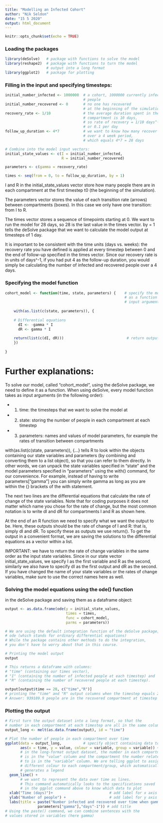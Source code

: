 ```yaml
---
title: "Modelling an Infected Cohort"
author: "Nik Seldon"
date: "15 5 2020"
output: html_document
---
```


```r
knitr::opts_chunk$set(echo = TRUE)
```

### Loading the packages

```r

library(deSolve)   # package with functions to solve the model
library(reshape2)  # package with functions to turn the model 
                   # output into a long format
library(ggplot2)   # package for plotting
```

### Filling in the input and specifying timesteps:
```r
initial_number_infected <- 1000000  # a cohort, 1000000 currently infected
                                    # people
initial_number_recovered <- 0       # no one has recovered
                                    # at the beginning of the simulation
recovery_rate <- 1/10               # the average duration spent in the I
                                    # compartment is 10 days,
                                    # so rate of recovery = 1/10 days^-1 
                                    # or 0.1 per day
follow_up_duration <- 4*7           # we want to know how many recover 
                                    # over a 4 week period, 
                                    # which equals 4*7 = 28 days

# Combine into the model input vectors:
initial_state_values <- c(I = initial_number_infected, 
                          R = initial_number_recovered)  

parameters <- c(gamma = recovery_rate)  

times <- seq(from = 0, to = follow_up_duration, by = 1) 
```

 I and R in the initial_state_values vector store how many people
 there are in each compartment at the 
 first timestep t0 (the beginning of the simulation). 

 The parameters vector stores the value of each transition rate
 (arrows) between compartments (boxes). 
 In this case we only have one transition: from I to R.

 The times vector stores a sequence of timepoints starting at 0.
 We want to run the model for 28 days, so 28 is the
 last value in the times vector. by = 1 tells the deSolve package that
 we want to calculate the model output at 
 timesteps of 1 day.

 It is important to be consistent with the time units (days vs. weeks):
 the recovery rate you have defined is applied at every timestep
 between 0 and the end of follow-up specified in the times vector. 
 Since our recovery rate is in units of days^-1,
 if you had put 4 as the follow-up duration, you would simply be 
 calculating the number of infected and recovered people over a 4 days.
 
### Specifying the model function
 
```r
cohort_model <- function(time, state, parameters) {    # specify the model 
                                                       # as a function with
                                                       # input arguments
    
    with(as.list(c(state, parameters)), {  
      
    # Differential equations
      dI <- -gamma * I
      dR <- gamma * I
        
    return(list(c(dI, dR)))                             # return output
    })
  
}
```

# Further explanations:

 To solve our model, called "cohort_model", using the deSolve package, 
 we need to define it as a function.
 When using deSolve, every model function takes as input arguments
 (in the following order):
 
 * 1) time: the timesteps that we want to solve the model at
 * 2) state: storing the number of people in each compartment at each timestep
 * 3) parameters: names and values of model parameters, for example the rates of transition between compartments

 with(as.list(c(state, parameters)), {...} tells R to look
 within the objects containing our state variables and 
 parameters (by combining and converting them to a list object),
 so that you can refer to them directly. 
 In other words, we can unpack the state variables specified in "state" 
 and the model parameters specified in "parameters" using
 the with() command, for our convenience.
 For example, instead of having to write parameters["gamma"]
 you can simply write gamma as long as you are within the {}
 brackets of the with statement.

 The next two lines are the differential equations that calculate the 
 rate of change of the state variables. 
 Note that for coding purposes it does not matter which name you
 chose for the rate of change, but the most common notation is to
 write dI and dR for compartments I and R as shown here. 

 At the end of an R function we need to specify what we want the output
 to be. Here, these outputs should be the rate of change of I and R:
 that is, simply dI and dR. To specify these as outputs we use return().
 To get the output in a convenient format, we are saving the
 solutions to the differential equations as a vector within a list.

 IMPORTANT: we have to return the rate of change variables in the 
 same order as the input state variables.
 Since in our state vector initial_state_values, we specify I as the first
 variable and R as the second, similarly we also have to specify dI
 as the first output and dR as the second.
 If you have changed the name of your state variables or the rates of 
 change variables, make sure to use the correct names here as well.

### Solving the model equations using the ode() function 
in the deSolve package and saving them as a dataframe object:

```r
output <- as.data.frame(ode(y = initial_state_values, 
                            times = times, 
                            func = cohort_model,
                            parms = parameters))

# We are using the default integration function of the deSolve package,
# ode (which stands for ordinary differential equations)
# While the package contains other methods to do the integration,
# you don't have to worry about that in this course.

# Printing the model output
output

# This returns a dataframe with columns:
# "time" (containing our times vector), 
# "I" (containing the number of infected people at each timestep) and 
# "R" (containing the number of recovered people at each timestep).
```

```r
output[output$time == 28, c("time","R")]   
# printing the "time" and "R" output columns when the timestep equals 28
# Answer: 939189.9 people are in the recovered compartment at timestep 28
```

### Plotting the output

```r
# First turn the output dataset into a long format, so that the
# number in each compartment at each timestep are all in the same column
output_long <- melt(as.data.frame(output), id = "time")                  

# Plot the number of people in each compartment over time
ggplot(data = output_long,          # specify object containing data to plot
       aes(x = time, y = value, colour = variable, group = variable)) +  
       # in the long-format output dataset, the number in each compartment
       # is in the "value" column and the compartment the number relates 
       # to is in the "variable" column. We are telling ggplot to assign a 
       # different colour to each compartment/group, which automatically 
       # generates a legend
  geom_line() +                                                          
       # we want to represent the data over time as lines. 
       # This command automatically looks to the specifications saved
       # in the ggplot command above to know which data to plot
  xlab("Time (days)")+                          # add label for x axis
  ylab("Number of people") +                    # add label for y axis
  labs(title = paste("Number infected and recovered over time when gamma =",
               parameters["gamma"],"days^-1")) # add title
# Using the paste() command, we can combine sentences with the 
# values stored in variables (here gamma)
```

